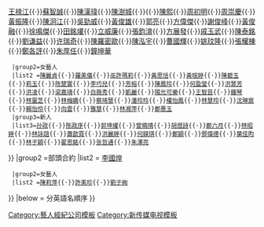 {{Navbox
|name    =新傳媒私人
|title   =[[新傳媒艺人]]
| state     = {{{state<includeonly>|autocollapse</includeonly>}}}
| bodyclass = hlist
|group1 =經紀合約
|list1={{Navbox subgroup
  |group1=男藝人
  |list1 =[[楊志龍]]{{·}}[[黃炯燿]]{{·}}[[王禄江]]{{·}}[[蘇智誠]]{{·}}[[陳漢瑋]]{{·}}[[陳澍城]]{{·}}{{link-en|Chen Tianwen|陳天文(新加坡)|陳天文}}{{·}}[[陳熙]]{{·}}[[周初明]]{{·}}[[周崇慶]]{{·}}[[黃振隆]]{{·}}[[陳泂江]]{{·}}[[吳勁威]]{{·}}[[黃俊雄 (藝人)|黃俊雄]]{{·}}[[郭亮]]{{·}}[[方偉傑]]{{·}}[[謝俊峰]]{{·}}[[黃俊融]]{{·}}[[徐鳴傑]]{{·}}[[田銘燿]]{{·}}[[立威廉]]{{·}}[[張鈞淯]]{{·}}[[方展發]]{{·}}[[戚玉武]]{{·}}[[陈泰铭 (新加坡)|陳泰銘]]{{·}}[[劉谦益]]{{·}}[[许瑞奇]]{{·}}[[陳羅密歐]]{{·}}[[陳泓宇]]{{·}}[[曹國輝]]{{·}}[[姚玟隆]]{{·}}[[張耀棟]]{{·}}[[鄭各評]]{{·}}[[朱厚任]]{{·}}[[鐘坤華]]
  |group2=女藝人
  |list2 =[[陳麗貞]]{{·}}[[羅美儀]]{{·}}[[巫許瑪莉]]{{·}}[[黃思恬]]{{·}}[[黃暄婷]]{{·}}[[陳碧玉]]{{·}}[[莉玉]]{{·}}[[陈楚寰]]{{·}}[[李巧兒]]{{·}}[[芳榕]]{{·}}[[陳鳳玲]]{{·}}[[何盈瑩]]{{·}}[[洪慧芳]]{{·}}[[洪凌 (艺人)|洪凌]]{{·}}[[梁嘉靖]]{{·}}[[白薇秀]]{{·}}[[盧傳瑾|凱麗]]{{·}}[[陽光可樂]]{{·}}[[王智苔]]{{·}}[[钟琴 (艺人)|鐘琴]]{{·}}[[林靈芝]]{{·}}[[林梅嬌]]{{·}}[[蔡琦慧]]{{·}}[[潘玲玲]]{{·}}[[權怡鳳]]{{·}}[[林慧玲]]{{·}}[[沈琳宸]]{{·}}[[賴怡伶]]{{·}}[[向雲]]{{·}}[[雅慧]]{{·}}[[林湘萍]]{{·}}[[鄭惠玉]]
  |group3=新人
  |list3=[[孙政_(藝人)|孙政]]{{·}}[[陈政序]]{{·}}[[郭坤燿]]{{·}}[[曾曉晴]]{{·}}[[胡煜詩]]{{·}}[[鄭六月]]{{·}}[[林昭婷]]{{·}}[[林詠誼]]{{·}}[[蕭歆霓]]{{·}}[[洪麗婷]]{{·}}[[何鎂琪]]{{·}}[[鄭穎]]{{·}}[[鄧偉德]]{{·}}[[葉佳昀]]{{·}}[[林子穎]]{{·}}[[翟思銘]]{{·}}[[张哲通]]{{·}}[[朱澤亮]]
}}
|group2 =部頭合約
|list2 = {{Navbox subgroup
  |group1=男藝人
  |list1 =[[李騰]]{{·}}[[李國煌]]
  |group2=女藝人
  |list2 =[[陳莉萍]]{{·}}[[許美珍]]{{·}}[[劉子絢]]
}}
|below      = 分英語名順序
}}<noinclude>
{{collapsible option}}
[[Category:藝人經紀公司模板]]
[[Category:新传媒电视模板]]
</noinclude>
